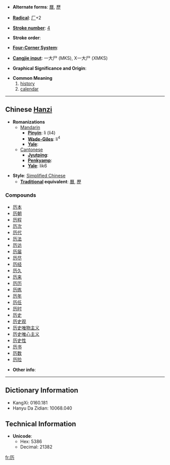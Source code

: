 * '''Alternate forms''': [[曆]], [[歷]]

* '''[[Wiktionary:Chinese radical index| Radical]]''': [[Wiktionary:Chinese radical index 厂|厂]]+2

* '''[[Wiktionary:Chinese total strokes index|Stroke number]]''': [[Wiktionary:Chinese total strokes index 4|4]]

* '''Stroke order''': 

* '''[[Wiktionary:Chinese four corner index|Four-Corner System]]''': 

* '''[[Wiktionary:Chinese Cangjie index|Cangjie input]]''': 一大尸 (MKS), X一大尸 (XMKS)

* '''Graphical Significance and Origin''': 

* '''Common Meaning'''
*# [[history]]
*# [[calendar]]

----

== Chinese [[Hanzi]] ==

* '''Romanizations'''
** [[Mandarin]]
*** '''[[Pinyin]]''': lì (li4)
*** '''[[Wade-Giles]]''': li<sup>4</sup>
*** '''[[Yale]]''': 
**[[Cantonese]]
***'''[[Jyutping]]''':
***'''[[Penkyamp]]''': 
***'''[[Yale]]''': lik6

* '''Style''': [[Simplified Chinese]] 
** '''[[Traditional Chinese|Traditional]] equivalent''': [[曆]], [[歷]]

===Compounds===
*[[历本]]
*[[历朝]]
*[[历程]]
*[[历次]]
*[[历代]]
*[[历法]]
*[[历访]]
*[[历届]]
*[[历尽]]
*[[历经]]
*[[历久]]
*[[历来]]
*[[历历]]
*[[历练]]
*[[历年]]
*[[历任]]
*[[历时]]
*[[历史]]
*[[历史观]]
*[[历史唯物主义]]
*[[历史唯心主义]]
*[[历史性]]
*[[历书]]
*[[历数]]
*[[历险]]

* '''Other info''': 

----

== Dictionary Information ==

* KangXi: 0160.181
* Hanyu Da Zidian: 10068.040

== Technical Information ==

* '''Unicode''':
** Hex: 5386
** Decimal: 21382

[[fr:历]]
